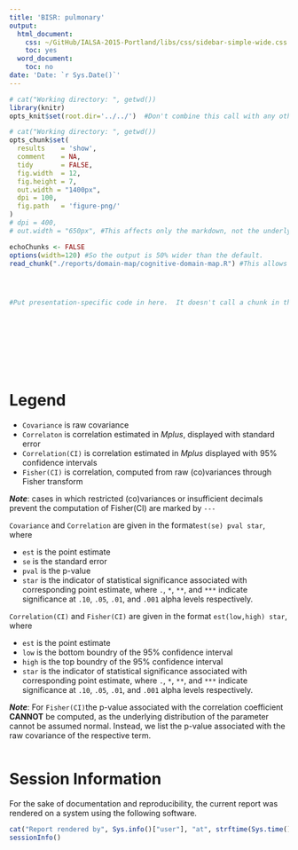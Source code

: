 ```yaml
---
title: 'BISR: pulmonary'
output:
  html_document:
    css: ~/GitHub/IALSA-2015-Portland/libs/css/sidebar-simple-wide.css
    toc: yes
  word_document:
    toc: no
date: 'Date: `r Sys.Date()`'
---
```


<!--  Set the working directory to the repository's base directory; this assumes the report is nested inside of two directories.-->
```r
# cat("Working directory: ", getwd())
library(knitr)
opts_knit$set(root.dir='../../')  #Don't combine this call with any other chunk -especially one that uses file paths.
```

<!-- Set the report-wide options, and point to the external code file. -->
```r
# cat("Working directory: ", getwd())
opts_chunk$set(
  results    = 'show', 
  comment    = NA, 
  tidy       = FALSE,
  fig.width  = 12, 
  fig.height = 7, 
  out.width = "1400px",
  dpi = 100,
  fig.path   = 'figure-png/'
)
# dpi = 400,
# out.width = "650px", #This affects only the markdown, not the underlying png file.  The height will be scaled appropriately.

echoChunks <- FALSE
options(width=120) #So the output is 50% wider than the default.
read_chunk("./reports/domain-map/cognitive-domain-map.R") #This allows knitr to call chunks tagged in the underlying *.R file.
```

<!-- Load the sources.  Suppress the output when loading sources. --> 
```r
```

<!-- Load 'sourced' R files.  Suppress the output when loading packages. --> 
```r
```

<!-- Load any global functions and variables declared in the R file.  Suppress the output. --> 
```r
```

<!-- Declare any global functions specific to a Rmd output.  Suppress the output. --> 
```r
#Put presentation-specific code in here.  It doesn't call a chunk in the codebehind file.
```

<!-- Load the datasets.   -->
```r
```

```r
```

<!-- Tweak the datasets.   -->
```r
```

```r
```

```r
```

```r
```

```r
```

```r
```

# Legend

- `Covariance` is raw covariance  
- `Correlaton` is correlation estimated in _Mplus_, displayed with standard error 
- `Correlation(CI)` is correlation estimated in _Mplus_ displayed with 95% confidence intervals 
- `Fisher(CI)` is correlation, computed from raw (co)variances through Fisher transform

***Note***: cases in which restricted (co)variances or insufficient decimals prevent the computation of Fisher(CI) are marked by `---`

`Covariance` and `Correlation` are given in the format` est(se) pval star`, where     

- `est` is the point estimate     
- `se` is the standard error   
- `pval` is the p-value   
- `star` is the indicator of statistical significance associated with corresponding point estimate, where  `.`, `*`, `**`, and `***` indicate significance at `.10`, `.05`, `.01`, and `.001` alpha levels respectively.  

`Correlation(CI)` and `Fisher(CI)` are given in the format `est(low,high) star`, where  

- `est` is the point estimate     
- `low` is the bottom boundry of the 95% confidence interval  
- `high` is the top boundry of the 95% confidence interval  
- `star` is the indicator of statistical significance associated with corresponding point estimate, where  `.`, `*`, `**`, and `***` indicate significance at `.10`, `.05`, `.01`, and `.001` alpha levels respectively.  

***Note***: For `Fisher(CI)`the p-value associated with the correlation coefficient **CANNOT** be computed, as the underlying distribution of the parameter cannot be assumed normal. Instead, we list the p-value associated with the raw covariance of the respective term.  


```r
```



# Session Information
For the sake of documentation and reproducibility, the current report was rendered on a system using the following software.

```r
cat("Report rendered by", Sys.info()["user"], "at", strftime(Sys.time(), "%Y-%m-%d, %H:%M %z"))
sessionInfo()
```
